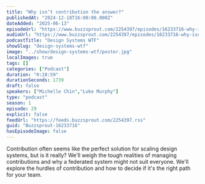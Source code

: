 ```yaml
---
title: "Why isn’t contribution the answer?"
publishedAt: "2024-12-18T16:00:00.000Z"
dateAdded: "2025-06-13"
episodeUrl: "https://www.buzzsprout.com/2254397/episodes/16233716-why-isn-t-contribution-the-answer.mp3"
audioUrl: "https://www.buzzsprout.com/2254397/episodes/16233716-why-isn-t-contribution-the-answer.mp3"
podcastTitle: "Design Systems WTF"
showSlug: "design-systems-wtf"
image: "../show/design-systems-wtf/poster.jpg"
localImages: true
tags: []
categories: ["Podcast"]
duration: "0:28:59"
durationSeconds: 1739
draft: false
speakers: ["Michelle Chin","Luke Murphy"]
type: "podcast"
season: 1
episode: 29
explicit: false
feedUrl: "https://feeds.buzzsprout.com/2254397.rss"
guid: "Buzzsprout-16233716"
hasEpisodeImage: false
---
```

Contribution often seems like the perfect solution for scaling design systems, but is it really? We'll weigh the tough realities of managing contributions and why a federated system might not suit everyone. We'll explore the hurdles of contribution and how to decide if it's the right path for your team.
